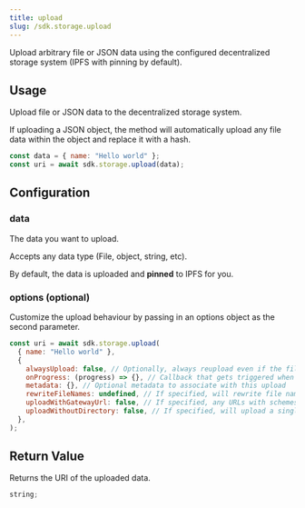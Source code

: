 ```yaml
---
title: upload
slug: /sdk.storage.upload
---
```


Upload arbitrary file or JSON data using the configured decentralized storage system (IPFS with pinning by default).

## Usage

Upload file or JSON data to the decentralized storage system.

If uploading a JSON object, the method will automatically upload any file data within the object and replace it with a hash.

```jsx
const data = { name: "Hello world" };
const uri = await sdk.storage.upload(data);
```

## Configuration

### data

The data you want to upload.

Accepts any data type (File, object, string, etc).

By default, the data is uploaded and **pinned** to IPFS for you.

### options (optional)

Customize the upload behaviour by passing in an options object as the second parameter.

```javascript
const uri = await sdk.storage.upload(
  { name: "Hello world" },
  {
    alwaysUpload: false, // Optionally, always reupload even if the file already exists
    onProgress: (progress) => {}, // Callback that gets triggered when file upload progresses
    metadata: {}, // Optional metadata to associate with this upload
    rewriteFileNames: undefined, // If specified, will rewrite file names to numbers for use on-chain. Useful to use with NFT contracts that map token IDs to files.
    uploadWithGatewayUrl: false, // If specified, any URLs with schemes will be replaced with resolved URLs before upload
    uploadWithoutDirectory: false, // If specified, will upload a single file without wrapping it in a directory
  },
);
```

## Return Value

Returns the URI of the uploaded data.

```typescript
string;
```

